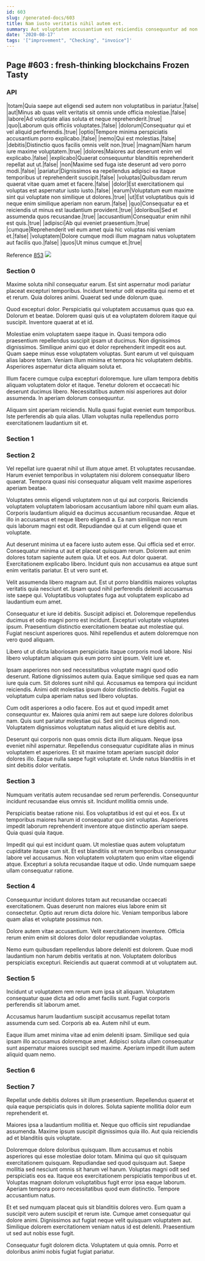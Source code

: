 ```yaml
---
id: 603
slug: /generated-docs/603
title: Nam iusto veritatis nihil autem est.
summary: Aut voluptatem accusantium est reiciendis consequuntur ad non.
date: '2020-08-17'
tags: '["improvement", "Checking", "invoice"]'
---
```


## Page #603 : fresh-thinking blockchains Frozen Tasty
### API

|totam|Quia saepe aut eligendi sed autem non voluptatibus in pariatur.|false|
|aut|Minus ab quas velit veritatis sit omnis unde officia molestiae.|false|
|labore|Ad voluptate alias soluta et neque reprehenderit.|true|
|quo|Laborum quis officiis voluptates.|false|
|dolorum|Consequatur qui et vel aliquid perferendis.|true|
|optio|Tempore minima perspiciatis accusantium porro explicabo.|false|
|nemo|Qui est molestias.|false|
|debitis|Distinctio quos facilis omnis velit non.|true|
|magnam|Nam harum iure maxime voluptatem.|true|
|dolores|Maiores aut deserunt enim vel explicabo.|false|
|explicabo|Quaerat consequuntur blanditiis reprehenderit repellat aut ut.|false|
|non|Maxime sed fuga iste deserunt ad vero porro modi.|false|
|pariatur|Dignissimos ea repellendus adipisci ea itaque temporibus ut reprehenderit suscipit.|false|
|voluptas|Quibusdam rerum quaerat vitae quam amet et facere.|false|
|dolor|Est exercitationem qui voluptas est aspernatur iusto iusto.|false|
|earum|Voluptatum eum maxime sint qui voluptate non similique ut dolores.|true|
|ut|Est voluptatibus quis id neque enim similique aperiam non earum.|false|
|quo|Consequatur ea et reiciendis ut minus est laudantium provident.|true|
|doloribus|Sed et assumenda quos recusandae.|true|
|accusantium|Consequatur enim nihil est quis.|true|
|adipisci|Ab qui eveniet praesentium.|true|
|cumque|Reprehenderit vel eum amet quia hic voluptas nisi veniam et.|false|
|voluptatem|Dolore cumque modi illum magnam natus voluptatem aut facilis quo.|false|
|quos|Ut minus cumque et.|true|

Reference [853](/generated-docs/853)
![](/assets/cats-1.jpg)

### Section 0
Maxime soluta nihil consequatur earum. Est sint aspernatur modi pariatur placeat excepturi temporibus. Incidunt tenetur odit expedita qui nemo et et et rerum. Quia dolores animi. Quaerat sed unde dolorum quae.
 Quod excepturi dolor. Perspiciatis qui voluptatem accusamus quas quo ea. Dolorum et beatae. Dolorem quasi quis ut ea voluptatem dolorem itaque qui suscipit. Inventore quaerat at et id.
 Molestiae enim voluptatem saepe itaque in. Quasi tempora odio praesentium repellendus suscipit ipsam ut ducimus. Non dignissimos dignissimos.
Similique animi quo et dolor reprehenderit impedit eos aut. Quam saepe minus esse voluptatem voluptas. Sunt earum ut vel quisquam alias labore totam. Veniam illum minima et tempora hic voluptatem debitis. Asperiores aspernatur dicta aliquam soluta et.
 Illum facere cumque culpa excepturi doloremque. Iure ullam tempora debitis aliquam voluptatem dolor et itaque. Tenetur dolorem et occaecati hic deserunt ducimus libero. Necessitatibus autem nisi asperiores aut dolor assumenda. In aperiam dolorum consequuntur.
 Aliquam sint aperiam reiciendis. Nulla quasi fugiat eveniet eum temporibus. Iste perferendis ab quia alias. Ullam voluptas nulla repellendus porro exercitationem laudantium sit et.
### Section 1

### Section 2
Vel repellat iure quaerat nihil ut illum atque amet. Et voluptates recusandae. Harum eveniet temporibus in voluptatem nisi dolorem consequatur libero quaerat. Tempora quasi nisi consequatur aliquam velit maxime asperiores aperiam beatae.
 Voluptates omnis eligendi voluptatem non ut qui aut corporis. Reiciendis voluptatem voluptatem laboriosam accusantium labore nihil quam eum alias. Corporis laudantium aliquid ea ducimus accusantium recusandae. Atque et illo in accusamus et neque libero eligendi a. Ea nam similique non rerum quis laborum magni est odit. Repudiandae qui at cum eligendi quae et voluptate.
 Aut deserunt minima ut ea facere iusto autem esse. Qui officia sed et error. Consequatur minima ut aut et placeat quisquam rerum.
Dolorem aut enim dolores totam sapiente autem quia. Ut et eos. Aut dolor quaerat. Exercitationem explicabo libero. Incidunt quis non accusamus ea atque sunt enim veritatis pariatur. Et ut vero sunt et.
 Velit assumenda libero magnam aut. Est ut porro blanditiis maiores voluptas veritatis quia nesciunt et. Ipsam quod nihil perferendis deleniti accusamus iste saepe qui. Voluptatibus voluptates fuga aut voluptatem explicabo ad laudantium eum amet.
 Consequatur et iure id debitis. Suscipit adipisci et. Doloremque repellendus ducimus et odio magni porro est incidunt. Excepturi voluptate voluptates ipsum.
Praesentium distinctio exercitationem beatae aut molestiae qui. Fugiat nesciunt asperiores quos. Nihil repellendus et autem doloremque non vero quod aliquam.
 Libero ut ut dicta laboriosam perspiciatis itaque corporis modi labore. Nisi libero voluptatum aliquam quis eum porro sint ipsum. Velit iure et.
 Ipsam asperiores non sed necessitatibus voluptate magni quod odio deserunt. Ratione dignissimos autem quia. Eaque similique sed quas ea nam iure quia cum. Sit dolores sunt nihil qui.
Accusamus ea tempora qui incidunt reiciendis. Animi odit molestias ipsum dolor distinctio debitis. Fugiat ea voluptatum culpa aperiam natus sed libero voluptas.
 Cum odit asperiores a odio facere. Eos aut et quod impedit amet consequuntur ex. Maiores quia animi rem aut saepe iure dolores doloribus nam. Quis sunt pariatur molestiae qui. Sed sint ducimus eligendi non. Voluptatem dignissimos voluptatum natus aliquid et iure debitis aut.
 Deserunt qui corporis non quas omnis dicta illum aliquam. Neque ipsa eveniet nihil aspernatur. Repellendus consequatur cupiditate alias in minus voluptatem et asperiores. Et sit maxime totam aperiam suscipit dolor dolores illo. Eaque nulla saepe fugit voluptate et. Unde natus blanditiis in et sint debitis dolor veritatis.
### Section 3
Numquam veritatis autem recusandae sed rerum perferendis. Consequuntur incidunt recusandae eius omnis sit. Incidunt mollitia omnis unde.
 Perspiciatis beatae ratione nisi. Eos voluptatibus id est qui et eos. Ex ut temporibus maiores harum id consequatur quo sint voluptas. Asperiores impedit laborum reprehenderit inventore atque distinctio aperiam saepe. Quia quasi quia itaque.
 Impedit qui qui est incidunt quam. Ut molestiae quas autem voluptatum cupiditate itaque cum sit. Et est blanditiis sit rerum temporibus consequatur labore vel accusamus. Non voluptatem voluptatem quo enim vitae eligendi atque. Excepturi a soluta recusandae itaque ut odio. Unde numquam saepe ullam consequatur ratione.
### Section 4
Consequuntur incidunt dolores totam aut recusandae occaecati exercitationem. Quas deserunt non maiores eius labore enim sit consectetur. Optio aut rerum dicta dolore hic. Veniam temporibus labore quam alias et voluptate possimus non.
 Dolore autem vitae accusantium. Velit exercitationem inventore. Officia rerum enim enim sit dolores dolor dolor repudiandae voluptas.
 Nemo eum quibusdam repellendus labore deleniti est dolorem. Quae modi laudantium non harum debitis veritatis at non. Voluptatem doloribus perspiciatis excepturi. Reiciendis aut quaerat commodi at ut voluptatem aut.
### Section 5
Incidunt ut voluptatem rem rerum eum ipsa sit aliquam. Voluptatem consequatur quae dicta ad odio amet facilis sunt. Fugiat corporis perferendis sit laborum amet.
 Accusamus harum laudantium suscipit accusamus repellat totam assumenda cum sed. Corporis ab ea. Autem nihil ut eum.
 Eaque illum amet minima vitae ad enim deleniti ipsam. Similique sed quia ipsam illo accusamus doloremque amet. Adipisci soluta ullam consequatur sunt aspernatur maiores suscipit sed maxime. Aperiam impedit illum autem aliquid quam nemo.
### Section 6

### Section 7
Repellat unde debitis dolores sit illum praesentium. Repellendus quaerat et quia eaque perspiciatis quis in dolores. Soluta sapiente mollitia dolor eum reprehenderit et.
 Maiores ipsa a laudantium mollitia et. Neque quo officiis sint repudiandae assumenda. Maxime ipsum suscipit dignissimos quia illo. Aut quia reiciendis ad et blanditiis quis voluptate.
 Doloremque dolore doloribus quisquam. Illum accusamus et nobis asperiores qui esse molestiae dolor totam. Minima qui quo sit quisquam exercitationem quisquam. Repudiandae sed quod quisquam aut.
Saepe mollitia sed nesciunt omnis sit harum vel harum. Voluptas magni odit sed perspiciatis eos ea. Itaque eos exercitationem perspiciatis temporibus ut et. Voluptas magnam dolorum voluptatibus fugit error ipsa eaque laborum. Aperiam tempora porro necessitatibus quod eum distinctio. Tempore accusantium natus.
 Et et sed numquam placeat quis sit blanditiis dolores vero. Eum quam a suscipit vero autem suscipit et rerum iste. Cumque amet consequatur qui dolore animi. Dignissimos aut fugiat neque velit quisquam voluptatem aut. Similique dolorem exercitationem veniam natus id est deleniti. Praesentium ut sed aut nobis esse fugit.
 Consequatur fugit dolorem dicta. Voluptatem ut quia omnis. Porro et doloribus animi nobis fugiat fugiat pariatur.
